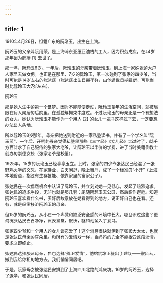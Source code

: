 ```yaml
---
---
---
```

title: 1
---



1910年4月26日，祖籍广东的阮玲玉，出生在上海。

阮玲玉的父亲叫阮用荣，是上海浦东亚细亚油栈的工人，因为积劳成疾，在44岁那年因为肺痨 [1] 去世了。

那一年，阮玲玉6岁。一年后，阮玲玉的母亲带着阮玲玉，到上海一家姓张的大户人家里去做女佣。也正是在那里，7岁的阮玲玉，第一次碰到了张家的四少爷，当时可能是14岁左右的张达民（张达民出生日期不详，由他逝世日期推断，可能当时比阮玲玉大7岁左右）。

阮玲玉



那是她人生中的第一个噩梦。因为不能随便走动，阮玲玉童年的生活空间，就被局限在用人聚居的后院里，在孤独与拘束中度过。不过阮玲玉的母亲还是一个有想法的女人，她认为阮玲玉不能作为一个用人 [2] 的女儿一辈子这样过下去，一定要想办法出人头地。

所以阮玲玉8岁那年，母亲把她送到附近的一家私塾读书，并有了一个学名叫“阮玉英”。一年后，开明的母亲觉得私塾里那些《三字经》《女儿经》太过时了，就千方百计求了自己服侍的张家大老爷，让阮玲玉以半价的学费，进了当时美籍传教士创办的崇德女校（张家老爷是校董）。

1925年，15岁的阮玲玉已经亭亭玉立。此时，张家的四少爷张达民已经混了一张野鸡大学的文凭，在家待业，白天闲逛，晚上舞厅，成了一个标准的“小开”（上海本地俗语，指没有生存技能、依靠家里的富家公子）。

张达民在一次偶然机会中认识了阮玲玉，并立刻对她一见倾心，发起了热烈追求。张达民的追求手段，无非也就是那几套：尾随阮玲玉去公园，然后装作邂逅。知道阮玲玉喜欢看什么书，买好后故意放在她看得到的地方，说正好自己也在看。还有，就是经常接济阮玲玉的母亲。

但15岁的阮玲玉，从小在一个卑微和缺乏安全感的环境中长大，哪见识过这些？更何况张达民白白净净，仪表堂堂，很快，就和他坠入了爱河。

张家四少爷和一个用人的女儿谈恋爱了！这个消息很快就传到了张家大太太，也就是张达民母亲的耳朵里。和所有的爱情戏一样，当妈妈的完全不能接受这段恋情，要求立即终止。

张达民选择服从母亲，但也选择“捍卫爱情”，他给阮玲玉提出了建议——搬出去，搬到我给你租的地方去，我们悄悄同居吧。

于是，阮家母女被张达民安排到了上海四川北路的鸿庆坊。16岁的阮玲玉，选择了退学，和张达民同居。